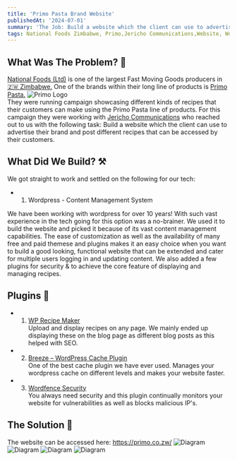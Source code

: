 ```yaml
---
title: 'Primo Pasta Brand Website'
publishedAt: '2024-07-01'
summary: 'The Job: Build a website which the client can use to advertise their brand and post different recipes that can be accessed by their customers.'
tags: National Foods Zimbabwe, Primo,Jericho Communications,Website, Wordpress
---
```


## What Was The Problem? 🤔
<a class="hover:text-yellow-900 dark:hover:text-yellow-900 decoration-red-400 pointer-mouse" rel="noopener noreferrer" target="_blank" href="https://www.innscorafrica.com/brands/mill-bake/national-foods/">National Foods (Ltd)</a> is one of the largest Fast Moving Goods producers in <a class="hover:text-green-600 dark:hover:text-yellow-500 text-green-400 decoration-yellow-400 pointer-mouse" rel="noopener noreferrer" target="_blank" href="https://en.wikipedia.org/wiki/Zimbabwe">🇿🇼 Zimbabwe.</a> 
One of the brands within their long line of products is <a class="hover:text-yellow-300 pointer-mouse" rel="noopener noreferrer" target="_blank" href="https://primo.co.zw/">Primo Pasta.</a>
<img src="/primo/logo.png" alt="Primo Logo" width="auto"/><br/>
 They were running campaign showcasing different kinds of recipes that their customers can make
using the Primo Pasta line of products. For this campaign they were working with <a class="hover:text-red-900 dark:hover:text-red-900 decoration-red-400 pointer-mouse" href="https://www.linkedin.com/company/jericho-advertising">Jericho Communications</a> who reached out to us with the following task:
Build a website which the client can use to advertise their brand and post different recipes that can be accessed by their customers.

## What Did We Build? ⚒️

We got straight to work and settled on the following for our tech:
- 1. Wordpress - Content Management System

We have been working with wordpress for over 10 years! With such vast experience in the tech going for this option was a no-brainer.
We used it to build the website and picked it because of its vast content management capabilities. The ease of customization as well
as the availability of many free and paid themese and plugins makes it an easy choice when you want to build a good looking, functional
website that can be extended and cater for multiple users logging in and updating content. We also added a few plugins for security &
to achieve the core feature of displaying and managing recipes.

## Plugins 🔌
- 1. <a href="https://wordpress.org/plugins/wp-recipe-maker/" rel="noopener noreferrer" target="_blank">WP Recipe Maker</a><br/>
Upload and display recipes on any page. We mainly ended up displaying these on the blog page as different blog posts as this helped with SEO.

- 2. <a href="https://wordpress.org/plugins/breeze/" rel="noopener noreferrer" target="_blank">Breeze – WordPress Cache Plugin</a><br/>
One of the best cache plugin we have ever used. Manages your wordpress cache on different levels and makes your website faster.

- 3. <a href="https://www.wordfence.com/" rel="noopener noreferrer" target="_blank">Wordfence Security</a><br/>
You always need security and this plugin continually monitors your website for vulnerabilities as well as blocks malicious IP's.




## The Solution 🎉
The website can be accessed here: <a class="hover:text-yellow-300 pointer-mouse" rel="noopener noreferrer" target="_blank" href="https://primo.co.zw/">https://primo.co.zw/</a>
<img src="/primo/1.png" alt="Diagram" width="auto"/>
<img src="/primo/2.png" alt="Diagram" width="auto"/>
<img src="/primo/3.png" alt="Diagram" width="auto"/>
<img src="/primo/4.png" alt="Diagram" width="auto"/>
